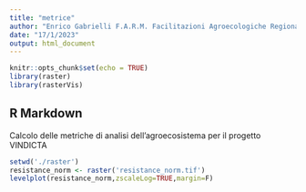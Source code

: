 ```yaml
---
title: "metrice"
author: "Enrico Gabrielli F.A.R.M. Facilitazioni Agroecologiche Regionali Mobili"
date: "17/1/2023"
output: html_document
---
```


```r
knitr::opts_chunk$set(echo = TRUE)
library(raster)
library(rasterVis)
```

## R Markdown

Calcolo delle metriche di analisi dell'agroecosistema per il progetto VINDICTA

```r
setwd('./raster')
resistance_norm <- raster('resistance_norm.tif')
levelplot(resistance_norm,zscaleLog=TRUE,margin=F)
```
